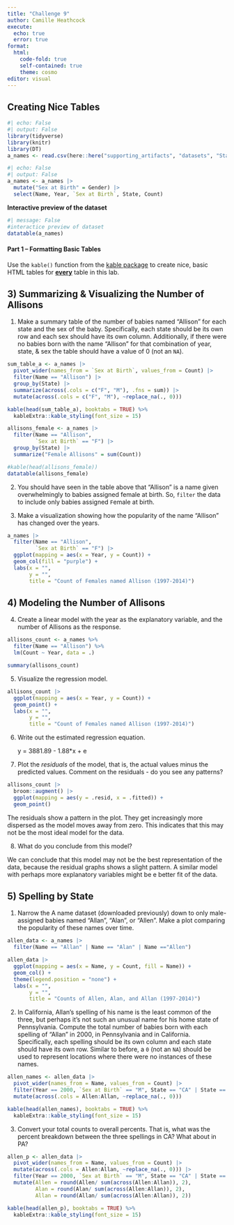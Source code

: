 ```yaml
---
title: "Challenge 9"
author: Camille Heathcock
execute: 
  echo: true
  error: true
format: 
  html: 
    code-fold: true
    self-contained: true
    theme: cosmo
editor: visual
---
```


## **Creating Nice Tables**

```r
#| echo: False 
#| output: False
library(tidyverse)
library(knitr)
library(DT)
a_names <- read.csv(here::here("supporting_artifacts", "datasets", "StateNames_A.csv"))
```

```r
#| echo: False 
#| output: False
a_names <- a_names |> 
  mutate("Sex at Birth" = Gender) |> 
  select(Name, Year, `Sex at Birth`, State, Count)
```

**Interactive preview of the dataset**

```r
#| message: False
#interactice preview of dataset
datatable(a_names)
```

#### **Part 1 -- Formatting Basic Tables**

Use the `kable()` function from the [kable package](https://bookdown.org/yihui/rmarkdown-cookbook/kable.html) to create nice, basic HTML tables for [**every**]{.underline} table in this lab.

## **3) Summarizing & Visualizing the Number of Allisons**

1.  Make a summary table of the number of babies named "Allison" for each state and the sex of the baby. Specifically, each state should be its own row and each sex should have its own column. Additionally, if there were no babies born with the name "Allison" for that combination of year, state, & sex the table should have a value of 0 (not an `NA`).

```r
sum_table_a <- a_names |> 
  pivot_wider(names_from = `Sex at Birth`, values_from = Count) |> 
  filter(Name == "Allison") |> 
  group_by(State) |> 
  summarize(across(.cols = c("F", "M"), .fns = sum)) |> 
  mutate(across(.cols = c("F", "M"), ~replace_na(., 0))) 

kable(head(sum_table_a), booktabs = TRUE) %>%
  kableExtra::kable_styling(font_size = 15)
```

```r
allisons_female <- a_names |> 
  filter(Name == "Allison", 
         `Sex at Birth` == "F") |> 
  group_by(State) |> 
  summarize("Female Allisons" = sum(Count))

#kable(head(allisons_female))
datatable(allisons_female)
```

2.  You should have seen in the table above that "Allison" is a name given overwhelmingly to babies assigned female at birth. So, `filter` the data to include only babies assigned `F`emale at birth.

3.  Make a visualization showing how the popularity of the name "Allison" has changed over the years.

```r
a_names |> 
  filter(Name == "Allison", 
         `Sex at Birth` == "F") |> 
  ggplot(mapping = aes(x = Year, y = Count)) + 
  geom_col(fill = "purple") + 
  labs(x = "", 
       y = "", 
       title = "Count of Females named Allison (1997-2014)")
```

## **4) Modeling the Number of Allisons**

4.  Create a linear model with the year as the explanatory variable, and the number of Allisons as the response.

```r
allisons_count <- a_names %>%
  filter(Name == "Allison") %>% 
  lm(Count ~ Year, data = .) 

summary(allisons_count)
```

5.  Visualize the regression model.

```r
allisons_count |> 
  ggplot(mapping = aes(x = Year, y = Count)) + 
  geom_point() + 
  labs(x = "", 
       y = "", 
       title = "Count of Females named Allison (1997-2014)")
```

6.  Write out the estimated regression equation.

    y = 3881.89 - 1.88\*x + e

7.  Plot the *residuals* of the model, that is, the actual values minus the predicted values. Comment on the residuals - do you see any patterns?

```r
allisons_count |> 
  broom::augment() |> 
  ggplot(mapping = aes(y = .resid, x = .fitted)) +
  geom_point()
```

The residuals show a pattern in the plot. They get increasingly more dispersed as the model moves away from zero. This indicates that this may not be the most ideal model for the data.

8.  What do you conclude from this model?

We can conclude that this model may not be the best representation of the data, because the residual graphs shows a slight pattern. A similar model with perhaps more explanatory variables might be e better fit of the data.

## **5) Spelling by State**

1.  Narrow the A name dataset (downloaded previously) down to only male-assigned babies named "Allan", "Alan", or "Allen". Make a plot comparing the popularity of these names over time.

```r
allen_data <- a_names |> 
  filter(Name == "Allan" | Name == "Alan" | Name =="Allen")
```

```r
allen_data |> 
  ggplot(mapping = aes(x = Name, y = Count, fill = Name)) + 
  geom_col() + 
  theme(legend.position = "none") +
  labs(x = "", 
       y = "", 
       title = "Counts of Allen, Alan, and Allan (1997-2014)")
```

2.  In California, Allan's spelling of his name is the least common of the three, but perhaps it's not such an unusual name for his home state of Pennsylvania. Compute the total number of babies born with each spelling of "Allan" in 2000, in Pennsylvania and in California. Specifically, each spelling should be its own column and each state should have its own row. Similar to before, a `0` (not an `NA`) should be used to represent locations where there were no instances of these names.

```r
allen_names <- allen_data |> 
  pivot_wider(names_from = Name, values_from = Count) |> 
  filter(Year == 2000, `Sex at Birth` == "M", State == "CA" | State == "PA") |> 
  mutate(across(.cols = Allen:Allan, ~replace_na(., 0)))

kable(head(allen_names), booktabs = TRUE) %>%
  kableExtra::kable_styling(font_size = 15)
```

3.  Convert your total counts to overall percents. That is, what was the percent breakdown between the three spellings in CA? What about in PA?

```r
allen_p <- allen_data |> 
  pivot_wider(names_from = Name, values_from = Count) |> 
  mutate(across(.cols = Allen:Allan, ~replace_na(., 0))) |> 
  filter(Year == 2000, `Sex at Birth` == "M", State == "CA" | State == "PA") |> 
  mutate(Allen = round(Allen/ sum(across(Allen:Allan)), 2),
         Alan = round(Alan/ sum(across(Allen:Allan)), 2), 
         Allan = round(Allan/ sum(across(Allen:Allan)), 2))

kable(head(allen_p), booktabs = TRUE) %>%
  kableExtra::kable_styling(font_size = 15)
```
